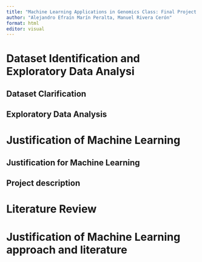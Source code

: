 ```yaml
---
title: "Machine Learning Applications in Genomics Class: Final Project Guide and Questionnaire"
author: "Alejandro Efraín Marín Peralta, Manuel Rivera Cerón"
format: html
editor: visual
---
```


# Dataset Identification and Exploratory Data Analysi





## Dataset Clarification


## Exploratory Data Analysis 



# Justification of Machine Learning


## Justification for Machine Learning



## Project description



# Literature Review 



# Justification of Machine Learning approach and literature




